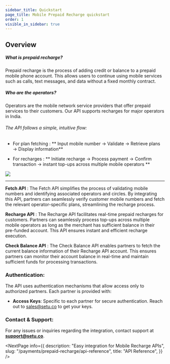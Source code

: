 ```yaml
---
sidebar_title: Quickstart
page_title: Mobile Prepaid Recharge quickstart
order: 1
visible_in_sidebar: true
---
```


## Overview

##### What is prepaid recharge?

Prepaid recharge is the process of adding credit or balance to a prepaid mobile phone account. This allows users to continue using mobile services such as calls, text messages, and data without a fixed monthly contract.

##### Who are the operators?

Operators are the mobile network service providers that offer prepaid services to their customers. Our API supports recharges for major operators in India.

###### The API follows a simple, intuitive flow:

- For plan fetching :
  ** Input mobile number → Validate → Retrieve plans → Display information**

- For recharges :
  ** Initiate recharge → Process payment → Confirm transaction → instant top-ups across multiple mobile operators **

<img src="https://docs-asset-prepaid-recharge.s3.ap-south-1.amazonaws.com/flow.png" />

<hr class="tertiary" />

**Fetch API** : The Fetch API simplifies the process of validating mobile numbers and identifying associated operators and circles. By integrating this API, partners can seamlessly verify customer mobile numbers and fetch the relevant operator-specific plans, streamlining the recharge process.

**Recharge API** : The Recharge API facilitates real-time prepaid recharges for customers. Partners can seamlessly process top-ups across multiple mobile operators as long as the merchant has sufficient balance in their pre-funded account. This API ensures instant and efficient recharge execution.

**Check Balance API** : The Check Balance API enables partners to fetch the current balance information of their Recharge API account. This ensures partners can monitor their account balance in real-time and maintain sufficient funds for processing transactions.

### Authentication:

The API uses authentication mechanisms that allow access only to authorized partners. Each partner is provided with:

- **Access Keys**: Specific to each partner for secure authentication.
  Reach out to sales@setu.co to get your keys.

### Contact & Support:

For any issues or inquiries regarding the integration, contact support at **support@setu.co**.

<NextPage
  info={{
    description: "Easy integration for Mobile Recharge APIs",
    slug: "/payments/prepaid-recharge/api-reference",
    title: "API Reference",
  }}
/>

<WasPageHelpful />
